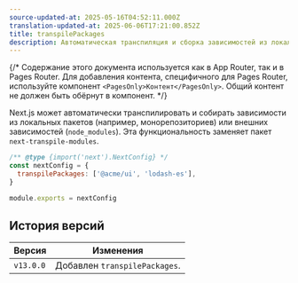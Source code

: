 ```yaml
---
source-updated-at: 2025-05-16T04:52:11.000Z
translation-updated-at: 2025-06-06T17:21:00.852Z
title: transpilePackages
description: Автоматическая транспиляция и сборка зависимостей из локальных пакетов (например, монорепозиториев) или внешних зависимостей (`node_modules`). Заменяет пакет `next-transpile-modules`.
---
```


{/* Содержание этого документа используется как в App Router, так и в Pages Router. Для добавления контента, специфичного для Pages Router, используйте компонент `<PagesOnly>Контент</PagesOnly>`. Общий контент не должен быть обёрнут в компонент. */}

Next.js может автоматически транспилировать и собирать зависимости из локальных пакетов (например, монорепозиториев) или внешних зависимостей (`node_modules`). Эта функциональность заменяет пакет `next-transpile-modules`.

```js filename="next.config.js"
/** @type {import('next').NextConfig} */
const nextConfig = {
  transpilePackages: ['@acme/ui', 'lodash-es'],
}

module.exports = nextConfig
```

## История версий

| Версия    | Изменения                  |
| --------- | -------------------------- |
| `v13.0.0` | Добавлен `transpilePackages`. |